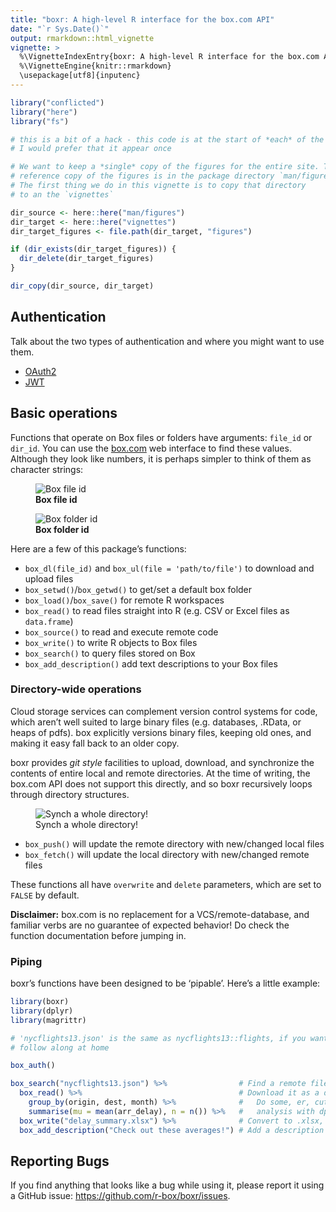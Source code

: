 ```yaml
---
title: "boxr: A high-level R interface for the box.com API"
date: "`r Sys.Date()`"
output: rmarkdown::html_vignette
vignette: >
  %\VignetteIndexEntry{boxr: A high-level R interface for the box.com API}
  %\VignetteEngine{knitr::rmarkdown}
  \usepackage[utf8]{inputenc}
---
```


```r
library("conflicted")
library("here")
library("fs")

# this is a bit of a hack - this code is at the start of *each* of the vignettes;
# I would prefer that it appear once

# We want to keep a *single* copy of the figures for the entire site. The 
# reference copy of the figures is in the package directory `man/figures`.
# The first thing we do in this vignette is to copy that directory 
# to an the `vignettes`

dir_source <- here::here("man/figures")
dir_target <- here::here("vignettes")
dir_target_figures <- file.path(dir_target, "figures")

if (dir_exists(dir_target_figures)) {
  dir_delete(dir_target_figures)
}

dir_copy(dir_source, dir_target)
```

## Authentication

Talk about the two types of authentication and where you might want to use them.

- [OAuth2](auth-oauth2.html)
- [JWT](auth-jwt.html)

## Basic operations

Functions that operate on Box files or folders have arguments: `file_id` or `dir_id`. You can use the [box.com](https://box.com) web interface to find these values. Although they look like numbers, it is perhaps simpler to think of them as character strings:

![**Box file id**](figures/box-file-id.png)

![**Box folder id**](figures/box-folder-id.png)

Here are a few of this package's functions: 

* `box_dl(file_id)` and `box_ul(file = 'path/to/file')` to download and upload files 
* `box_setwd()`/`box_getwd()` to get/set a default box folder
* `box_load()`/`box_save()` for remote R workspaces
* `box_read()` to read files straight into R (e.g. CSV or Excel files as `data.frame`)
* `box_source()` to read and execute remote code
* `box_write()` to write R objects to Box files
* `box_search()` to query files stored on Box
* `box_add_description()` add text descriptions to your Box files 

### Directory-wide operations

Cloud storage services can complement version control systems for code, which aren't well suited to large binary files (e.g. databases, .RData, or heaps of pdfs). box explicitly versions binary files, keeping old ones, and making it easy fall back to an older copy.

boxr provides *git style* facilities to upload, download, and synchronize the contents of entire local and remote directories. At the time of writing, the box.com API does not support this directly, and so boxr recursively loops through directory structures.

![Synch a whole directory!](figures/boxr-console.png)

* `box_push()` will update the remote directory with new/changed local files
* `box_fetch()` will update the local directory with new/changed remote files

These functions all have `overwrite` and `delete` parameters, which are set to `FALSE` by default.

**Disclaimer:** box.com is no replacement for a VCS/remote-database, and familiar verbs are no guarantee of expected behavior! Do check the function documentation before jumping in.

### Piping

boxr's functions have been designed to be 'pipable'. Here's a little example:

```r
library(boxr)
library(dplyr)
library(magrittr)

# 'nycflights13.json' is the same as nycflights13::flights, if you want to
# follow along at home

box_auth()

box_search("nycflights13.json") %>%                # Find a remote file
  box_read() %>%                                   # Download it as a data.frame
    group_by(origin, dest, month) %>%              #   Do some, er, cutting edge
    summarise(mu = mean(arr_delay), n = n()) %>%   #   analysis with dplyr!
  box_write("delay_summary.xlsx") %>%              # Convert to .xlsx, upload
  box_add_description("Check out these averages!") # Add a description to your file!

```

## Reporting Bugs

If you find anything that looks like a bug while using it, please report it using a GitHub issue:
<https://github.com/r-box/boxr/issues>.
